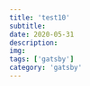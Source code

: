 ---
title: 'test10'
subtitle: 
date: 2020-05-31
description: 
img: 
tags: ['gatsby']
category: 'gatsby'
---

<lorem />
